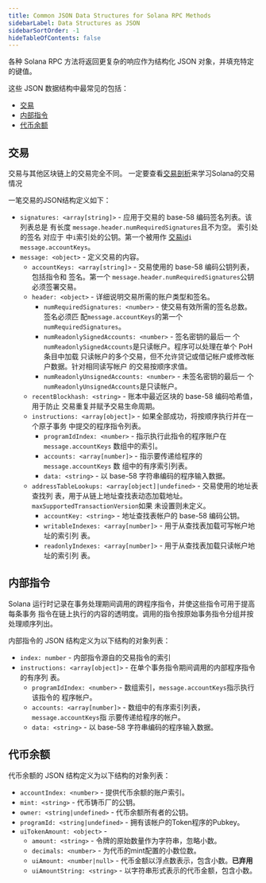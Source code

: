 ```yaml
---
title: Common JSON Data Structures for Solana RPC Methods
sidebarLabel: Data Structures as JSON
sidebarSortOrder: -1
hideTableOfContents: false
---
```


各种 Solana RPC 方法将返回更复杂的响应作为结构化 JSON 对象，并填充特定的键值。

这些 JSON 数据结构中最常见的包括：

- [交易](#交易)
- [内部指令](#内部指令)
- [代币余额](#代币余额)

## 交易

交易与其他区块链上的交易完全不同。 一定要查看[交易剖析](/docs/core/transactions.md)来学习Solana的交易情况

一笔交易的JSON结构定义如下：

- `signatures: <array[string]>` - 应用于交易的 base-58 编码签名列表。该列表总是
  有长度 `message.header.numRequiredSignatures`且不为空。 索引处的签名 对应于
  中`i`索引处的公钥。第一个被用作
  [交易id](/docs/terminology.md#transaction-id)`i` `message.accountKeys`。
- `message: <object>` - 定义交易的内容。
  - `accountKeys: <array[string]>` - 交易使用的 base-58 编码公钥列表，包括指令和
    签名。第一个 `message.header.numRequiredSignatures`公钥必须签署交易。
  - `header: <object>` - 详细说明交易所需的账户类型和签名。
    - `numRequiredSignatures: <number>` - 使交易有效所需的签名总数。 签名必须匹
      配`message.accountKeys`的第一个`numRequiredSignatures`。
    - `numReadonlySignedAccounts: <number>` - 签名密钥的最后一
      个`numReadonlySignedAccounts`是只读帐户。程序可以处理在单个 PoH 条目中加载
      只读帐户的多个交易，但不允许贷记或借记帐户或修改帐户数据。针对相同读写帐户
      的交易按顺序求值。
    - `numReadonlyUnsignedAccounts: <number>` - 未签名密钥的最后一
      个`numReadonlyUnsignedAccounts`是只读帐户。
  - `recentBlockhash: <string>` - 账本中最近区块的 base-58 编码哈希值，用于防止
    交易重复并赋予交易生命周期。
  - `instructions: <array[object]>` - 如果全部成功，将按顺序执行并在一个原子事务
    中提交的程序指令列表。
    - `programIdIndex: <number>` - 指示执行此指令的程序账户在
      `message.accountKeys` 数组中的索引。
    - `accounts: <array[number]>` - 指示要传递给程序的 `message.accountKeys` 数
      组中的有序索引列表。
    - `data: <string>` - 以 base-58 字符串编码的程序输入数据。
  - `addressTableLookups: <array[object]|undefined>` - 交易使用的地址表查找列
    表，用于从链上地址查找表动态加载地址。 `maxSupportedTransactionVersion`如果
    未设置则未定义。
    - `accountKey: <string>` - 地址查找表帐户的 base-58 编码公钥。
    - `writableIndexes: <array[number]>` - 用于从查找表加载可写帐户地址的索引列
      表。
    - `readonlyIndexes: <array[number]>` - 用于从查找表加载只读帐户地址的索引列
      表。

## 内部指令

Solana 运行时记录在事务处理期间调用的跨程序指令，并使这些指令可用于提高每条事务
指令在链上执行的内容的透明度。调用的指令按原始事务指令分组并按处理顺序列出。

内部指令的 JSON 结构定义为以下结构的对象列表：

- `index: number` - 内部指令源自的交易指令的索引
- `instructions: <array[object]>` - 在单个事务指令期间调用的内部程序指令的有序列
  表。
  - `programIdIndex: <number>` - 数组索引，`message.accountKeys`指示执行该指令的
    程序帐户。
  - `accounts: <array[number]>` - 数组中的有序索引列表， `message.accountKeys`指
    示要传递给程序的帐户。
  - `data: <string>` - 以 base-58 字符串编码的程序输入数据。

## 代币余额

代币余额的 JSON 结构定义为以下结构的对象列表：

- `accountIndex: <number>` - 提供代币余额的账户索引。
- `mint: <string>` - 代币铸币厂的公钥。
- `owner: <string|undefined>` - 代币余额所有者的公钥。
- `programId: <string|undefined>` - 拥有该帐户的Token程序的Pubkey。
- `uiTokenAmount: <object>` -
  - `amount: <string>` - 令牌的原始数量作为字符串，忽略小数。
  - `decimals: <number>` - 为代币的mint配置的小数位数。
  - `uiAmount: <number|null>` - 代币金额以浮点数表示，包含小数。**已弃用**
  - `uiAmountString: <string>` - 以字符串形式表示的代币金额，包含小数。
